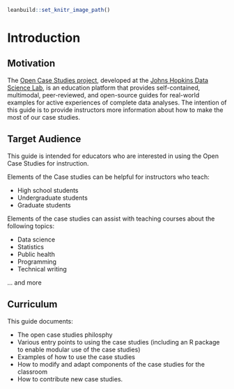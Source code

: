 
```r
leanbuild::set_knitr_image_path()
```

# Introduction


## Motivation
The [Open Case Studies project](https://www.opencasestudies.org), developed at the [Johns Hopkins Data Science Lab](https://jhudatascience.org/), is an education platform that provides self-contained, multimodal, peer-reviewed, and open-source guides for real-world examples for active experiences of complete data analyses. The intention of this guide is to provide instructors more information about how to make the most of our case studies.


## Target Audience  

This guide is intended for educators who are interested in using the Open Case Studies for instruction.

Elements of the Case studies can be helpful for instructors who teach:

- High school students
- Undergraduate students
- Graduate students

Elements of the case studies  can assist with teaching courses about the following topics:

- Data science
- Statistics
- Public health
- Programming
- Technical writing  

... and more

## Curriculum  

This guide documents:

- The open case studies philosphy
- Various entry points to using the case studies (including an R package to enable modular use of the case studies)
- Examples of how to use the case studies
- How to modify and adapt components of the case studies for the classroom
- How to contribute new case studies. 
